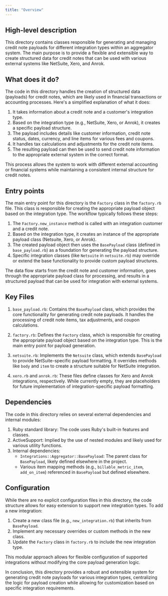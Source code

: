 ```yaml
---
title: "Overview"
---
```


## High-level description
This directory contains classes responsible for generating and managing credit note payloads for different integration types within an aggregator system. The main purpose is to provide a flexible and extensible way to create structured data for credit notes that can be used with various external systems like NetSuite, Xero, and Anrok.

## What does it do?
The code in this directory handles the creation of structured data (payloads) for credit notes, which are likely used in financial transactions or accounting processes. Here's a simplified explanation of what it does:

1. It takes information about a credit note and a customer's integration type.
2. Based on the integration type (e.g., NetSuite, Xero, or Anrok), it creates a specific payload structure.
3. The payload includes details like customer information, credit note status, dates, currency, and line items for various fees and coupons.
4. It handles tax calculations and adjustments for the credit note items.
5. The resulting payload can then be used to send credit note information to the appropriate external system in the correct format.

This process allows the system to work with different external accounting or financial systems while maintaining a consistent internal structure for credit notes.

## Entry points
The main entry point for this directory is the `Factory` class in the `factory.rb` file. This class is responsible for creating the appropriate payload object based on the integration type. The workflow typically follows these steps:

1. The `Factory.new_instance` method is called with an integration customer and a credit note.
2. Based on the integration type, it creates an instance of the appropriate payload class (Netsuite, Xero, or Anrok).
3. The created payload object then uses the `BasePayload` class (defined in `base_payload.rb`) as a foundation for generating the payload structure.
4. Specific integration classes (like `Netsuite` in `netsuite.rb`) may override or extend the base functionality to provide custom payload structures.

The data flow starts from the credit note and customer information, goes through the appropriate payload class for processing, and results in a structured payload that can be used for integration with external systems.

## Key Files
1. `base_payload.rb`: Contains the `BasePayload` class, which provides the core functionality for generating credit note payloads. It handles the processing of credit note items, tax adjustments, and coupon calculations.

2. `factory.rb`: Defines the `Factory` class, which is responsible for creating the appropriate payload object based on the integration type. This is the main entry point for payload generation.

3. `netsuite.rb`: Implements the `Netsuite` class, which extends `BasePayload` to provide NetSuite-specific payload formatting. It overrides methods like `body` and `item` to create a structure suitable for NetSuite integration.

4. `xero.rb` and `anrok.rb`: These files define classes for Xero and Anrok integrations, respectively. While currently empty, they are placeholders for future implementation of integration-specific payload formatting.

## Dependencies
The code in this directory relies on several external dependencies and internal modules:

1. Ruby standard library: The code uses Ruby's built-in features and classes.
2. ActiveSupport: Implied by the use of nested modules and likely used for various utility functions.
3. Internal dependencies:
   - `Integrations::Aggregator::BasePayload`: The parent class for `BasePayload`, likely defined elsewhere in the project.
   - Various item mapping methods (e.g., `billable_metric_item`, `add_on_item`) referenced in `BasePayload` but defined elsewhere.

## Configuration
While there are no explicit configuration files in this directory, the code structure allows for easy extension to support new integration types. To add a new integration:

1. Create a new class file (e.g., `new_integration.rb`) that inherits from `BasePayload`.
2. Implement any necessary overrides or custom methods in the new class.
3. Update the `Factory` class in `factory.rb` to include the new integration type.

This modular approach allows for flexible configuration of supported integrations without modifying the core payload generation logic.

In conclusion, this directory provides a robust and extensible system for generating credit note payloads for various integration types, centralizing the logic for payload creation while allowing for customization based on specific integration requirements.